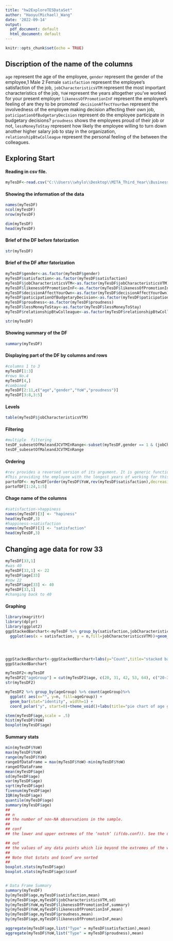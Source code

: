 ```yaml
---
title: "hw2ExploreTESDataSet"
author: "Haoyu(Michael)_Wang"
date: '2022-09-14'
output:
  pdf_document: default
  html_document: default
---
```


```r
knitr::opts_chunk$set(echo = TRUE)
```


## Discription of the name of the columns
`age` represent the age of the employee,
`gender` represent the gender of the employee,1	Male	2	Female
`satisfaction` represent the employee's satisfaction of the job,
`jobCharacteristicsVTM` represent the most important characteristics of the job,
`YoW` represent the years altogether you've worked for your present employer
`likenessOfPromotionInF` represent the employee's feeling of are they to be promoted'
`decisionAffectYourOwn` represent the involvedness of the employee making decision affecting their own job,
`paticipationOfBudgetaryDecision` represent do the employee participate in budgetary decisions?
`proudness` shows the employees proud of their job or not,
`lessMoneyToStay` represent how likely the employee willing to turn down another higher salary job to stay in the organization,
`relationshipBtwColleague` represent the personal feeling of the between the colleagues.

## Exploring Start
#### Reading in csv file.
```r
myTesDF<-read.csv("C:\\Users\\whylo\\Desktop\\MITA_Third_Year\\Business Forecasting\\Homeworks\\hw2\\Typical_Employee_Survey_Data.csv")
```
#### Showing the information of the data  
```r
names(myTesDF)
ncol(myTesDF)
nrow(myTesDF)

dim(myTesDF)
head(myTesDF)
```
#### Brief of the DF before fatorization
```r
str(myTesDF)
```
#### Brief of the DF after fatorization
```r

myTesDF$gender<-as.factor(myTesDF$gender)
myTesDF$satisfaction<-as.factor(myTesDF$satisfaction)
myTesDF$jobCharacteristicsVTM<-as.factor(myTesDF$jobCharacteristicsVTM)
myTesDF$likenessOfPromotionInF<-as.factor(myTesDF$likenessOfPromotionInF)
myTesDF$decisionAffectYourOwn<-as.factor(myTesDF$decisionAffectYourOwn)
myTesDF$paticipationOfBudgetaryDecision<-as.factor(myTesDF$paticipationOfBudgetaryDecision)
myTesDF$proudness<-as.factor(myTesDF$proudness)
myTesDF$lessMoneyToStay<-as.factor(myTesDF$lessMoneyToStay)
myTesDF$relationshipBtwColleague<-as.factor(myTesDF$relationshipBtwColleague)

str(myTesDF)
```
#### Showing summary of the DF
```r
summary(myTesDF)
```
#### Displaying part of the DF by columns and rows
```r
#columns 1 to 3
myTesDF[1:3]
#rows No.4
myTesDF[4,]
#combined
myTesDF[2:11,c("age","gender","YoW","proudness")]
myTesDF[3:8,3:5]
```
#### Levels
```r
table(myTesDF$jobCharacteristicsVTM)
```
#### Filtering 
```r
#multiple  filtering
tesDF_subesetOfMaleandJCVTMInRange<-subset(myTesDF,gender == 1 & (jobCharacteristicsVTM==3 | jobCharacteristicsVTM==4))
tesDF_subesetOfMaleandJCVTMInRange
```
#### Ordering 
```r
#rev provides a reversed version of its argument. It is generic function with a default method for vectors and one for dendrograms.
#This providing the employee with the longest years of working for this org with the least satisfaction.
partofDF<- myTesDF[order(myTesDF$YoW,rev(myTesDF$satisfaction),decreasing = TRUE),]
partofDF[1:24,1:5]

```
#### Chage name of the columns
```r
#satisfaction->happiness
names(myTesDF)[3] <- "hapiness"
head(myTesDF,3)
#happiness->satisfaction
names(myTesDF)[3] <- "satisfaction"
head(myTesDF,3)
```
## Changing age data for row 33
```r
myTesDF[33,1]
#was 40
myTesDF[33,1] <- 22
myTesDF$age[33]
#now 22
myTesDF$age[33] <- 40
myTesDF[33,1]
#changing back to 40
```
#### Graphing
```r

library(magrittr)
library(dplyr)
library(ggplot2)
ggpStackedBarchart<-myTesDF %>% group_by(satisfaction,jobCharacteristicsVTM) %>% count(satisfaction) %>%
  ggplot(aes(x = satisfaction, y = n,fill=jobCharacteristicsVTM))+geom_text(aes(label=n)) +geom_bar(stat = "identity")




ggpStackedBarchart<-ggpStackedBarchart+labs(y="Count",title="stacked barchart of nubmer of different job characteristicsVTM group by satisfaction")
ggpStackedBarchart

```

```r
myTesDF2<-myTesDF
myTesDF2["ageGroup"] = cut(myTesDF2$age, c(20, 31, 42, 53, 64), c("20-31", "32-42", "43-53","53-64"), include.lowest=TRUE)
str(myTesDF2)
```

```r
myTesDF2 %>% group_by(ageGroup) %>% count(ageGroup)%>%
  ggplot( aes(x="", y=n, fill=ageGroup)) +
  geom_bar(stat="identity", width=1) +
  coord_polar("y", start=0)+theme_void()+labs(title="pie chart of age group")

```

```r
stem(myTesDF$age,scale = .5)
hist(myTesDF$YoW)
boxplot(myTesDF$age)
```


#### Summary stats
```r
min(myTesDF$YoW)
max(myTesDF$YoW)
range(myTesDF$YoW)
rangeOfDataFrame = max(myTesDF$YoW)-min(myTesDF$YoW)
rangeOfDataFrame
mean(myTesDF$age)
sd(myTesDF$age)
var(myTesDF$age)
sqrt(myTesDF$age)
fivenum(myTesDF$age)
IQR(myTesDF$age)
quantile(myTesDF$age)
summary(myTesDF$age)
## 
## n	
## the number of non-NA observations in the sample.
## 
## conf	
## the lower and upper extremes of the ‘notch’ (if(do.conf)). See the details.

## out	
## the values of any data points which lie beyond the extremes of the whiskers (if(do.out)).
##
## Note that $stats and $conf are sorted
##
boxplot.stats(myTesDF$age)
boxplot.stats(myTesDF$age)$conf


# Data Frame Summary
summary(myTesDF)
by(myTesDF$age,myTesDF$satisfaction,mean)
by(myTesDF$age,myTesDF$jobCharacteristicsVTM,sd)
by(myTesDF$YoW,myTesDF$likenessOfPromotionInF,summary)
by(myTesDF$YoW,myTesDF$likenessOfPromotionInF,mean)
by(myTesDF$age,myTesDF$proudness,mean)
by(myTesDF$age,myTesDF$likenessOfPromotionInF,mean)

```


```r
aggregate(myTesDF$age,list("Type" = myTesDF$satisfaction),mean)
aggregate(myTesDF$YoW,list("Type" = myTesDF$proudness),mean)
```


```r

```


```r

```


```r

```